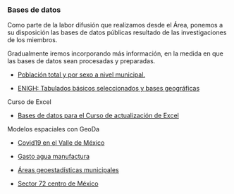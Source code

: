 <body>
  <div class="main">
### Bases de datos

Como parte de la labor difusión que realizamos desde el Área, ponemos a su disposición las bases de datos públicas resultado de las investigaciones de los miembros.

Gradualmente iremos incorporando más información, en la medida en que las bases de datos sean procesadas y preparadas.

- [Población total y por sexo a nivel municipal.](PBTSMUN.html)

- [ENIGH: Tabulados básicos seleccionados y bases geográficas](ENIGH.html)

Curso de Excel

- [Bases de datos para el Curso de actualización de Excel](EXCEL.html)

Modelos espaciales con GeoDa

- [Covid19 en el Valle de México](https://drive.google.com/file/d/1nIePNgrLdsPOuxXxTHasNTIMOvDYWLpl/view?usp=sharing)
- [Gasto agua manufactura](https://drive.google.com/file/d/1v1z4EnX1w-uBhQPC-CIEwFj4iQwGljL1/view?usp=sharing)
-   [Áreas geoestadísticas municipales](https://drive.google.com/file/d/1HaLqny95k-rDbu3sMDYH9MhGE_FI0tyh/view?usp=sharing)
- [Sector 72 centro de México](https://drive.google.com/file/d/1LOec70Nie4c0RFuvKWh2jsvgQ_ip-wYn/view?usp=sharing)

  </div>
</body>
